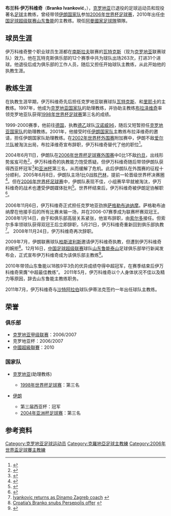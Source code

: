 {{noteTA
|G1=足球
|G2=uefa
|G3=德甲
|G4=伊朗足球
|G5=阿联酋职业足球联赛
|G6=沙特职业足球联赛
|1=zh-cn:伊万科维奇;zh-tw:伊萬科維奇;zh-hk:艾雲高域;
|2=zh-cn:瓦拉日丁;zh-tw:瓦拉日丁;zh-hk:華拉薩甸;
}}
{{Infobox football biography
| name = 布兰科·伊万科维奇<br />Branko Ivanković
| image = Branko Ivanković, Persepolis-Saipa 20190413.jpg
| image_size = 230px
| caption = 
| fullname = Branko Ivanković
| birth_date = {{birth date and age|df=yes|1954|02|28}}
| height = 1.81 m
| birth_place = [[南斯拉夫|前南斯拉夫]][[瓦拉日丁|瓦拉日丁]]
| position = 
| currentclub = [[阿曼國家足球隊|阿曼]] (領隊)
| youthyears1 = 
| youthclubs1 = 
| years1 = 1979–1990
| clubs1 = [[瓦拉日丁足球俱乐部|瓦拉日丁]]
| caps1 = 263
| goals1 = 83
| manageryears1 = 1991–1995
| managerclubs1 = [[瓦拉日丁足球俱乐部|瓦拉日丁]]
| manageryears2 = 1995–1996
| managerclubs2 = {{tsl|en|HNK Segesta||塞格斯塔}}
| manageryears3 = 1996–1998
| managerclubs3 = [[里耶卡足球俱乐部|里耶卡]]
| manageryears4 = 1998–1999
| managerclubs4 = [[克罗地亚国家足球队|克罗地亚]]（助理教练） 
| manageryears5 = 1999–2000
| managerclubs5 = [[汉诺威足球俱乐部|汉诺威96]]
| manageryears6 = 2001–2002
| managerclubs6 = [[伊朗国家足球队|伊朗]]（助理教练）
| manageryears7 = 2002–2003
| managerclubs7 = [[伊朗国家足球队|伊朗U23]]
| manageryears8 = 2002–2006
| managerclubs8 = [[伊朗国家足球队|伊朗]]
| manageryears9 = 2006–2008
| managerclubs9 = [[萨格勒布迪纳摩|萨格勒布迪纳摩]]
| manageryears10 = 2009–2011
| managerclubs10 = [[山东鲁能|山东鲁能]]
| manageryears11 = 2011–2012
| managerclubs11 = [[伊蒂法克足球俱乐部|伊蒂法克]]
| manageryears12 = 2012–2013
| managerclubs12 = [[阿爾華達足球會|阿爾華達]]
| manageryears13 = 2013
| managerclubs13 = [[薩格勒布戴拿模|薩格勒布戴拿模]]
| manageryears14 = 2015–2019
| managerclubs14 = [[柏斯波利斯|柏斯波利斯]] 
| manageryears15 = 2019
| managerclubs15 = [[沙特艾阿里足球會|沙特艾阿里]]
| manageryears16 = 2020–
| managerclubs16 = [[阿曼國家足球隊|阿曼]]
}}
'''布兰科·伊万科维奇'''（'''Branko Ivanković'''，{{bd|1954年|2月28日|||B}}），[[克罗地亚|克罗地亚]]已退役的足球运动员和现役著名[[足球|足球]]主教练，曾经带领[[伊朗国家足球队|伊朗国家队]]参加[[2006年世界杯足球赛|2006年世界杯足球赛]]，2010年出任[[中国足球超级联赛|中国足球超级联赛]][[山东鲁能|山东鲁能]]的主教练。現任[[阿曼國家足球隊|阿曼國家足球隊]]領隊。

== 球员生涯 ==
伊万科维奇整个职业球员生涯都在[[南斯拉夫|南斯拉夫]]联赛的[[瓦特克斯瓦拉兹丁足球俱乐部|瓦特克斯]]（现为[[克罗地亚|克罗地亚]]联赛球队）效力。他在瓦特克斯俱乐部的12个赛季中共为球队出场263次，打进31个进球。他退役后成为俱乐部的工作人员，随后又担任开始球队主教练，从此开始他的执教生涯。

== 教练生涯 ==
在执教生涯早期，伊万科维奇先后担任克罗地亚联赛球队[[瓦特克斯瓦拉兹丁足球俱乐部|瓦特克斯]]、{{tsl|en|HNK Segesta|塞格斯塔}}和[[里耶卡足球俱乐部|里耶卡]]的主教练。1997年，他成为[[克罗地亚国家足球队|克罗地亚国家队]]的助理教练，并协助主教练[[米洛斯拉夫·布拉泽维奇|布拉泽维奇]]率领克罗地亚队获得[[1998年世界杯足球赛|1998年世界杯足球赛]]第三名的成绩。

1999-2000赛季，他前往[[德国|德国]]，执教[[德国足球乙级联赛|德乙]]球队[[汉诺威足球俱乐部|汉诺威96]]，随后又短暂担任[[克罗地亚国家足球队|克罗地亚国家队]]的助理教练。2001年，他接受时任[[伊朗国家足球队|伊朗国家队]]主教练布拉泽维奇的邀请，担任伊朗国家队助理教练。在[[2002年世界杯外围赛|2002年世界杯外围赛]]附加赛中，伊朗不敌[[爱尔兰国家足球队|爱尔兰队]]被淘汰出局，布拉泽维奇宣布辞职，伊万科维奇替代了他的职位<ref>{{Cite web |url=http://sports.sohu.com/91/23/sports_news164002391.shtml |title=克罗地亚伊万科维奇接替布拉泽维奇出任伊朗主教练 |access-date=2009-12-09 |archive-date=2016-03-04 |archive-url=https://web.archive.org/web/20160304213900/http://sports.sohu.com/91/23/sports_news164002391.shtml |dead-url=no }}</ref>。

2004年6月11日，伊朗队在[[2006年世界杯足球赛外围赛|2006年世界杯足球赛外围赛]]中0比1不敌[[约旦国家足球队|约旦]]，出线形势岌岌可危<ref>{{Cite web |url=http://sports.sina.com.cn/g/2004-06-11/0904929164.shtml |title=伊朗队走到预选赛悬崖边 伊万科维奇：这不是末日 |access-date=2009-12-09 |archive-date=2019-08-18 |archive-url=https://web.archive.org/web/20190818184524/http://sports.sina.com.cn/g/2004-06-11/0904929164.shtml |dead-url=no }}</ref>，伊万科维奇的执教能力饱受质疑。但伊万科维奇随后带领伊朗队获得西亚杯冠军<ref>{{Cite web |url=http://sports.sohu.com/2004/06/30/00/news220790075.shtml |title=西亚杯成功卫冕 伊朗国家队飞往慕尼黑冲刺备战 |access-date=2009-12-09 |archive-date=2019-08-19 |archive-url=https://web.archive.org/web/20190819082532/http://sports.sohu.com/2004/06/30/00/news220790075.shtml |dead-url=no }}</ref>和[[2004年亚洲杯足球赛|亚洲杯]]第三名，从而缓解了危机。此后伊朗队在外围赛的征程十分顺利，2005年6月8日，伊朗队主场1比0战胜[[巴林国家足球队|巴林]]，提前一轮晋级世界杯决赛圈<ref>{{Cite web |url=http://sports.sina.com.cn/c/2005-06-09/00321603073.shtml |title=八强赛-伊朗主场小胜进军德国 巴林获附加赛资格 |access-date=2009-12-09 |archive-date=2019-08-19 |archive-url=https://web.archive.org/web/20190819001840/http://sports.sina.com.cn/c/2005-06-09/00321603073.shtml |dead-url=no }}</ref>。但在[[2006年世界杯足球赛|2006年世界杯足球赛]]中，伊朗队表现不佳，小组赛早早就被淘汰，伊万科维奇的战术也遭受伊朗媒体批判<ref>{{Cite web |url=http://sports.cctv.com/C15745/20060619/100031.shtml |title=伊万科维奇遭伊朗媒体批判 |access-date=2009-12-09 |archive-date=2019-08-19 |archive-url=https://web.archive.org/web/20190819090152/http://sports.cctv.com/C15745/20060619/100031.shtml |dead-url=no }}</ref>。世界杯结束后，伊万科维奇被伊朗足协解职<ref>{{Cite web |url=http://news.sina.com.cn/w/2006-06-24/11289287338s.shtml |title=足协主席被解聘主帅辞职 伊朗队未回国已遭清算 |access-date=2009-12-09 |archive-date=2019-08-15 |archive-url=https://web.archive.org/web/20190815123624/http://news.sina.com.cn/w/2006-06-24/11289287338s.shtml |dead-url=no }}</ref>。

2006年11月6日，伊万科维奇正式担任克罗地亚劲旅[[萨格勒布迪纳摩|萨格勒布迪纳摩]]。萨格勒布迪纳摩在他接手后的所有比赛未输一场，并在2006-07赛季成为联赛杯赛双冠王。2008年1月14日，由于和俱乐部高层关系紧张，他宣布辞职，由[[兹沃尼米尔·索尔多|索尔多]]接任。但索尔多率领球队获得双冠王后立即辞职，5月21日，伊万科维奇重新回到俱乐部执教<ref>[http://soccernet.espn.go.com/news/story?id=537480&cc=5901 Ivankovic returns as Dinamo Zagreb coach] {{Wayback|url=http://soccernet.espn.go.com/news/story?id=537480&cc=5901 |date=20121004212227 }}{{en}}</ref>。
2008年11月24日，伊万科维奇再次辞职。

2009年7月，伊朗联赛球队[[柏斯波利斯足球俱乐部|柏斯波利斯]]邀请伊万科维奇执教，但遭到伊万科维奇的婉拒<ref>[http://www.tehrantimes.com/index_View.asp?code=198724 Croatia’s Branko snubs Persepolis offer] {{Wayback|url=http://www.tehrantimes.com/index_View.asp?code=198724 |date=20161026162900 }}{{en}}</ref>。12月16日，[[中国足球超级联赛|中国足球超级联赛]]球队[[山东鲁能泰山|山东鲁能泰山]]足球俱乐部举行新闻发布会，正式宣布伊万科维奇成为该俱乐部主教练<ref>{{Cite web |url=http://sports.sina.com.cn/j/2009-12-16/18274748266.shtml |title=伊万抵济签约年薪50万 不畏双线作战争创前任辉煌 |access-date=2009-12-16 |archive-date=2019-08-19 |archive-url=https://web.archive.org/web/20190819090151/http://sports.sina.com.cn/j/2009-12-16/18274748266.shtml |dead-url=no }}</ref>。

2010年带领山东鲁能以18胜9平3负的优异成绩夺得中超冠军，在赛季结束后伊万科维奇荣膺“中超最佳教练”。 2011年5月，伊万科维奇以个人身体状况不佳以及精力等原因，辞去山东鲁能主教练职务。

2011年7月，伊万科维奇与[[沙特阿拉伯|沙特阿拉伯]]球队伊蒂法克签约一年出任球队主教练。
== 荣誉 ==
=== 俱乐部 ===
* [[克罗地亚足球甲级联赛|克罗地亚甲级联赛]]：2006/2007
* 克罗地亚杯：2006/2007
* [[中國足球超級聯賽|中國超級聯賽]]：2010

=== 国家队 ===
* {{flagicon|CRO}}[[克罗地亚国家足球队|克罗地亚]](助理教练)
** [[1998年世界杯足球赛|1998年世界杯足球赛]]：第三名
* {{flagicon|IRN}}[[伊朗国家足球队|伊朗]]
** 第三届西亚杯：冠军
** [[2004年亚洲杯足球赛|2004年亚洲杯足球赛]]：第三名

== 参考资料 ==
<references />

{{2006年世界杯足球赛伊朗参赛名单}}
{{山东鲁能泰山主教练}}
{{2010年中超分類名單山东}}
{{历届中国足球顶级联赛最佳教练}}
{{DEFAULTSORT:Ivanković,Branko}}

[[Category:克罗地亚足球运动员|Category:克罗地亚足球运动员]]
[[Category:克羅地亞足球主教練|Category:克羅地亞足球主教練]]
[[Category:2006年世界盃足球賽主教練|Category:2006年世界盃足球賽主教練]]